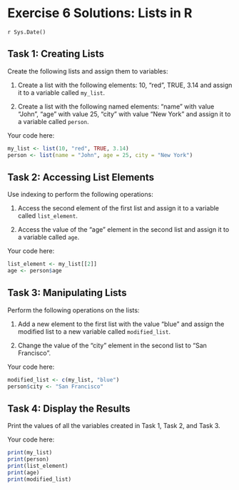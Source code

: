 # Exercise 6 Solutions: Lists in R
`r Sys.Date()`


## Task 1: Creating Lists

Create the following lists and assign them to variables:

1. Create a list with the following elements: 10, "red", TRUE, 3.14 and
   assign it to a variable called `my_list`.

2. Create a list with the following named elements: "name" with value "John",
   "age" with value 25, "city" with value "New York" and assign it to a
   variable called `person`.

Your code here:

```r
my_list <- list(10, "red", TRUE, 3.14)
person <- list(name = "John", age = 25, city = "New York")
```

## Task 2: Accessing List Elements

Use indexing to perform the following operations:

1. Access the second element of the first list and assign it to a variable
   called `list_element`.

2. Access the value of the "age" element in the second list and assign it to
   a variable called `age`.

Your code here:

```r
list_element <- my_list[[2]]
age <- person$age
```

## Task 3: Manipulating Lists

Perform the following operations on the lists:

1. Add a new element to the first list with the value "blue" and assign the
   modified list to a new variable called `modified_list`.

2. Change the value of the "city" element in the second list to "San
   Francisco".

Your code here:

```r
modified_list <- c(my_list, "blue")
person$city <- "San Francisco"
```

## Task 4: Display the Results

Print the values of all the variables created in Task 1, Task 2, and Task 3.

Your code here:

```r
print(my_list)
print(person)
print(list_element)
print(age)
print(modified_list)
```

